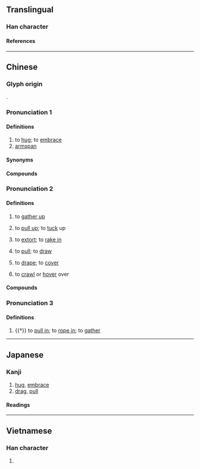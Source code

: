 {{also|搂}}
{{character info}}
==Translingual==

===Han character===
{{Han char|rn=64|rad=手|as=11|sn=14|four=55044|canj=QLLV|ids=⿰扌婁}}

====References====
{{Han ref|kx=0450.090|dkj=12595|dj=0800.280|hdz=31946.020|uh=645F}}

----

==Chinese==
{{zh-forms|s=搂}}

===Glyph origin===
{{Han etym}}
{{Han compound|手|婁|ls=psc|c1=s|c2=p|t1=hand}}.

===Pronunciation 1===
{{zh-pron
|m=lǒu
|ma=Zh-lǒu.oga
|c=lau5
|h=pfs=lèu
|j=lou2
|md=lēu
|mn=xm,zz:ló͘/qz:lió
|w=
|x=lou3
|mc=
|oc=
|cat=v,cls
}}

====Definitions====
{{zh-hanzi}}

# to [[hug]]; to [[embrace]]
# [[armspan]]

====Synonyms====
{{zh-dial}}

====Compounds====
{{zh-der|摟抱|摟住}}

===Pronunciation 2===
{{zh-pron
|m=lōu
|c=lau1
|h=pfs=
|md=lèu
|mn=xm,zz:lô͘/qz:liô
|w=
|mc=y
|oc=y
|cat=v
}}

====Definitions====
{{zh-hanzi}}

# to [[gather up]]
# {{lb|zh|colloquial}} to [[pull up]]; to [[tuck]] up
# to [[extort]]; to [[rake in]]
# {{lb|zh|dialectal}} to [[pull]]; to [[draw]]
# {{lb|zh|Cantonese|dialectal Hakka}} to [[drape]]; to [[cover]]
# {{lb|zh|Cantonese|of insects}} to [[crawl]] or [[hover]] over

====Compounds====
{{zh-der|摟包兒|摟衣裳|摟貨|摟攬|摟包兒匠|摟溝子|摟搜|摟財|摟頭|摟錢}}

===Pronunciation 3===
{{zh-pron
|m=lóu
|c=lau4
|h=pfs=
|md=
|mn=
|w=
|mc=y
|oc=y
|cat=v
}}

====Definitions====
{{zh-hanzi}}

# {{†}} to [[pull in]]; to [[rope in]]; to [[gather]]

{{zh-cat|Intermediate}}

----

==Japanese==

===Kanji===
{{ja-kanji|grade=|rs=手11}}

# [[hug]], [[embrace]]
# [[drag]], [[pull]]

====Readings====
{{ja-readings
|on=ろう, る
|kun=ひく
}}

----

==Vietnamese==

===Han character===
{{vi-readings|rs=手11|reading=[[lùa]], [[lâu]]}}

# {{rfdef|vi|sort=手11}}

{{cln|vi|Han tu}}